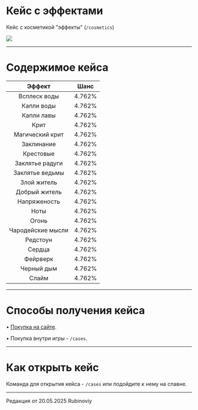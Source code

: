 # Кейс с эффектами
Кейс с косметикой "эффекты" (```/cosmetics```)

<img src="https://s3.etty.su/wiki/survival/cases/effect.webp" />

--------

# Содержимое кейса

| Эффект | Шанс |
| :---------: | :---------: |
| Всплеск воды | 4.762% |
| Капли воды | 4.762% |
| Капли лавы  | 4.762% |
| Крит | 4.762% |
| Магический крит | 4.762% |
| Заклинание | 4.762% |
| Крестовые | 4.762% |
| Заклятье радуги | 4.762% |
| Заклятье ведьмы | 4.762% |
| Злой житель | 4.762% |
| Добрый житель | 4.762% |
| Напряженость | 4.762% |
| Ноты | 4.762% |
| Огонь | 4.762% |
| Чародейские мысли | 4.762% |
| Редстоун | 4.762% |
| Сердца| 4.762% |
| Фейрверк | 4.762% |
| Черный дым | 4.762% |
| Слайм | 4.762% |

--------

# Способы получения кейса

 • [Покупка на сайте](https://www.etty.su).

 • Покупка внутри игры - ```/cases```.

--------

# Как открыть кейс

Команда для открытия кейса - ```/cases``` или подойдите к нему на спавне.

--------

<Badge bgColor="#ffad47" textColor="#000000">Редакция от 20.05.2025</Badge> <Badge bgColor="#88bfbd" textColor="#000000">Rubinoviy</Badge>